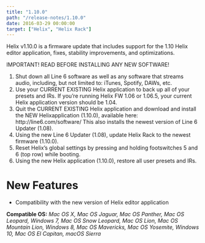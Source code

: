 ```yaml
---
title: "1.10.0"
path: "/release-notes/1.10.0"
date: 2016-03-29 00:00:00
target: ["Helix", "Helix Rack"]
---
```


Helix v1.10.0 is a firmware update that includes support for the 1.10 Helix editor application, fixes, stability improvements, and optimizations.

<div className="message is-danger">
    <div className="message-header">
        <p>IMPORTANT! READ BEFORE INSTALLING ANY NEW SOFTWARE!</p>
    </div>
    <div className="message-body">
        <ol>
            <li>Shut down all Line 6 software as well as any software that streams audio, including, but not limited to: iTunes, Spotify, DAWs, etc.</li>
            <li>Use your CURRENT EXISTING Helix application to back up all of your presets and IRs. If you’re running Helix FW 1.06 or 1.06.5, your current Helix application version should be 1.04.</li>
            <li>Quit the CURRENT EXISTING Helix application and download and install the NEW Helixapplication (1.10.0), available here: http://line6.com/software/ This also installs the newest version of Line 6 Updater (1.08).</li>
            <li>Using the new Line 6 Updater (1.08), update Helix Rack to the newest firmware (1.10.0).</li>
            <li>Reset Helix’s global settings by pressing and holding footswitches 5 and 6 (top row) while booting.</li>
            <li>Using the new Helix application (1.10.0), restore all user presets and IRs.</li>
        </ol>
    </div>
</div>

# New Features
- Compatibility with the new version of Helix editor application


**Compatible OS:** *Mac OS X, Mac OS Jaguar, Mac OS Panther, Mac OS Leopard, Windows 7, Mac OS Snow Leopard, Mac OS Lion, Mac OS Mountain Lion, Windows 8, Mac OS Mavericks, Mac OS Yosemite, Windows 10, Mac OS El Capitan, macOS Sierra*